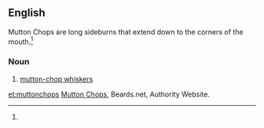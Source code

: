 ==English==
Mutton Chops are long sideburns that extend down to the corners of the mouth.<ref name="Beards.net" /><references />
===Noun===
{{en-noun|-}}

# [[mutton-chop whiskers]]

[[et:muttonchops]]
[http://beards.net/styles/mutton-chops Mutton Chops], Beards.net, Authority Website.
